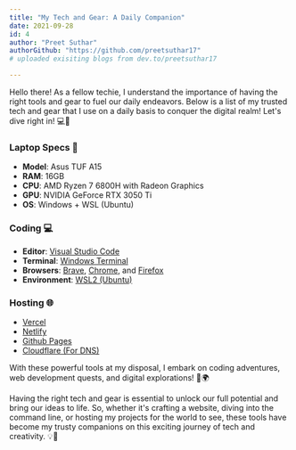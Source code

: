 ```yaml
---
title: "My Tech and Gear: A Daily Companion"
date: 2021-09-28
id: 4
author: "Preet Suthar"
authorGithub: "https://github.com/preetsuthar17"
# uploaded exisiting blogs from dev.to/preetsuthar17

---
```


Hello there! As a fellow techie, I understand the importance of having the right tools and gear to fuel our daily endeavors. Below is a list of my trusted tech and gear that I use on a daily basis to conquer the digital realm! Let's dive right in! 💻🔧

### Laptop Specs 🚀

- **Model**: Asus TUF A15
- **RAM**: 16GB
- **CPU**: AMD Ryzen 7 6800H with Radeon Graphics
- **GPU**: NVIDIA GeForce RTX 3050 Ti
- **OS**: Windows + WSL (Ubuntu)

### Coding 💻

- **Editor**: [Visual Studio Code](https://code.visualstudio.com/)
- **Terminal**: [Windows Terminal](https://github.com/microsoft/terminal)
- **Browsers**: [Brave](https://brave.com/), [Chrome](https://www.google.com/intl/en_in/chrome/), and [Firefox](https://www.mozilla.org/en-US/firefox/new/)
- **Environment**: [WSL2 (Ubuntu)](https://docs.microsoft.com/en-us/windows/wsl/install)

### Hosting 🌐

- [Vercel](https://vercel.com/dashboard)
- [Netlify](https://Netlify.app)
- [Github Pages](https://pages.github.com/)
- [Cloudflare (For DNS)](https://www.cloudflare.com/en-gb/)

With these powerful tools at my disposal, I embark on coding adventures, web development quests, and digital explorations! 🚀🌍

Having the right tech and gear is essential to unlock our full potential and bring our ideas to life. So, whether it's crafting a website, diving into the command line, or hosting my projects for the world to see, these tools have become my trusty companions on this exciting journey of tech and creativity. 💡🎉
